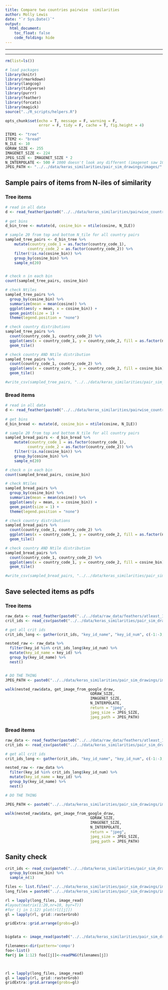 ```yaml
---
title: Compare two countries pairwise  similarities
author: Molly Lewis 
date: "`r Sys.Date()`"
output: 
  html_document:
    toc_float: false
    code_folding: hide
---
```

  
******
******
  
```r
rm(list=ls())

# load packages
library(knitr)
library(rmarkdown)
library(langcog)
library(tidyverse)
library(purrr)
library(feather)
library(forcats)
library(magick)
source("../R_scripts/helpers.R")

opts_chunk$set(echo = T, message = F, warning = F, 
               error = F, tidy = F, cache = T, fig.height = 4)
```

```r
ITEM1 <- "tree"
ITEM2 <- "bread"
N_ILE <- 10
GDRAW_SIZE <- 255
IMAGENET_SIZE <- 224
JPEG_SIZE <- IMAGENET_SIZE * 2
N_INTERPOLATE <- 500 # 1000 doesn't look any different (imagenet saw 1000)
JPEG_PATH <- "../../data/keras_similarities/pair_sim_drawings/images/"
```

## Sample pairs of items from N-iles of similarity
### Tree items
```r
# read in all data
d <- read_feather(paste0("../../data/keras_similarities/pairwise_country/", ITEM1 , "_all_sims.txt"))
  
# get bins
d_bin_tree <- mutate(d, cosine_bin = ntile(cosine, N_ILE))

# sample 20 from top and bottom N_tile for all country pairs
sampled_tree_pairs <- d_bin_tree %>%
    mutate(country_code_1 = as.factor(country_code_1),
          country_code_2 = as.factor(country_code_2)) %>%
    filter(!is.na(cosine_bin)) %>%
    group_by(cosine_bin) %>%
    sample_n(20) 


# check n in each bin
count(sampled_tree_pairs, cosine_bin)

# check Ntiles
sampled_tree_pairs %>%
  group_by(cosine_bin) %>%
  summarize(mean = mean(cosine)) %>%
  ggplot(aes(y = mean, x = cosine_bin)) +
  geom_point(size = 1) +
  theme(legend.position = "none")

# check country distributions
sampled_tree_pairs %>%
  count(country_code_1, country_code_2) %>%
  ggplot(aes(x = country_code_1, y = country_code_2, fill = as.factor(n))) +
  geom_tile()

# check country AND Ntile distribution
sampled_tree_pairs %>%
  count(country_code_1, country_code_2) %>%
  ggplot(aes(x = country_code_1, y = country_code_2, fill = cosine_bin)) +
  geom_tile()

#write_csv(sampled_tree_pairs, "../../data/keras_similarities/pair_sim_drawings/pair_lists/sampled_tree_pairs.csv")

```


### Bread items
```r
# read in all data
d <- read_feather(paste0("../../data/keras_similarities/pairwise_country/", ITEM2 , "_all_sims.txt"))
  
# get bins
d_bin_bread <- mutate(d, cosine_bin = ntile(cosine, N_ILE))

# sample 20 from top and bottom N_tile for all country pairs
sampled_bread_pairs <- d_bin_bread %>%
    mutate(country_code_1 = as.factor(country_code_1),
          country_code_2 = as.factor(country_code_2)) %>%
    filter(!is.na(cosine_bin)) %>%
    group_by(cosine_bin) %>%
    sample_n(20) 

# check n in each bin
count(sampled_bread_pairs, cosine_bin)

# check Ntiles
sampled_bread_pairs %>%
  group_by(cosine_bin) %>%
  summarize(mean = mean(cosine)) %>%
  ggplot(aes(y = mean, x = cosine_bin)) +
  geom_point(size = 1) +
  theme(legend.position = "none")

# check country distributions
sampled_bread_pairs %>%
  count(country_code_1, country_code_2) %>%
  ggplot(aes(x = country_code_1, y = country_code_2, fill = as.factor(n))) +
  geom_tile()

# check country AND Ntile distribution
sampled_bread_pairs %>%
  count(country_code_1, country_code_2) %>%
  ggplot(aes(x = country_code_1, y = country_code_2, fill = cosine_bin)) +
  geom_tile()

#write_csv(sampled_bread_pairs, "../../data/keras_similarities/pair_sim_drawings/pair_lists/sampled_bread_pairs.csv")

```



## Save selected items as pdfs
### Tree items
```r
raw_data <- read_feather(paste0("../../data/raw_data/feathers/atleast_100/", ITEM1, ".txt"))
crit_ids <- read_csv(paste0("../../data/keras_similarities/pair_sim_drawings/pair_lists/sampled_", ITEM1 ,"_pairs.csv"))

# get all crit ids
crit_ids_long <- gather(crit_ids, "key_id_name", "key_id_num", c(-1:-3, -6,-7))

nested_raw <- raw_data %>%
  filter(key_id %in% crit_ids_long$key_id_num) %>%
  mutate(key_id_name = key_id) %>%
  group_by(key_id_name) %>%
  nest() 


# DO THE THING
JPEG_PATH <- paste0("../../data/keras_similarities/pair_sim_drawings/images/", ITEM1, "/")

walk(nested_raw$data, get_image_from_google_draw, 
                                      GDRAW_SIZE,
                                      IMAGENET_SIZE,
                                      N_INTERPOLATE, 
                                      return = "jpeg",
                                      jpeg_size = JPEG_SIZE,
                                      jpeg_path = JPEG_PATH)

```

### Bread items
```r
raw_data <- read_feather(paste0("../../data/raw_data/feathers/atleast_100/", ITEM2, ".txt"))
crit_ids <- read_csv(paste0("../../data/keras_similarities/pair_sim_drawings/pair_lists/sampled_", ITEM2 ,"_pairs.csv"))

# get all crit ids
crit_ids_long <- gather(crit_ids, "key_id_name", "key_id_num", c(-1:-3, -6,-7))

nested_raw <- raw_data %>%
  filter(key_id %in% crit_ids_long$key_id_num) %>%
  mutate(key_id_name = key_id) %>%
  group_by(key_id_name) %>%
  nest() 

# DO THE THING

JPEG_PATH <- paste0("../../data/keras_similarities/pair_sim_drawings/images/", ITEM2, "/")

walk(nested_raw$data, get_image_from_google_draw, 
                                      GDRAW_SIZE,
                                      IMAGENET_SIZE,
                                      N_INTERPOLATE, 
                                      return = "jpeg",
                                      jpeg_size = JPEG_SIZE,
                                      jpeg_path = JPEG_PATH)

```


## Sanity check
```r
crit_ids <- read_csv(paste0("../../data/keras_similarities/pair_sim_drawings/pair_lists/sampled_", ITEM2 ,"_pairs.csv")) %>%
  group_by(cosine_bin) %>%
  sample_n(1)

files <- list.files("../../data/keras_similarities/pair_sim_drawings/images/bread/")
long_files = paste0("../../data/keras_similarities/pair_sim_drawings/images/bread/", files)

rl = lapply(long_files, image_read)
#layout(matrix(1:20,nr=10, byr=T))
#for (j in 1:12) plot(rl[[j]])
gl = lapply(rl, grid::rasterGrob)

gridExtra::grid.arrange(grobs=gl)


bigdata <- image_read(paste0("../../data/keras_similarities/pair_sim_drawings/images/bread/", files[1]))

filenames<-dir(pattern='compo')
foo<-list()
for(j in 1:12) foo[[j]]<-readPNG(filenames[j])
  


rl = lapply(long_files, image_read)
gl = lapply(rl, grid::rasterGrob)
gridExtra::grid.arrange(grobs=gl)

```

